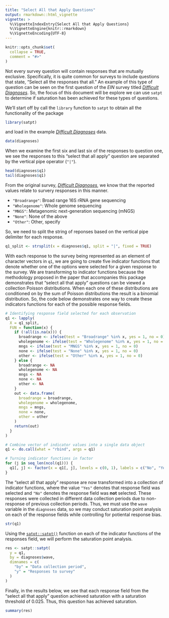 ```yaml
---
title: "Select All that Apply Questions"
output: rmarkdown::html_vignette
vignette: >
  %\VignetteIndexEntry{Select All that Apply Questions}
  %\VignetteEngine{knitr::rmarkdown}
  %\VignetteEncoding{UTF-8}
---
```


```r
knitr::opts_chunk$set(
  collapse = TRUE,
  comment = "#>"
)
```

Not every survey question will contain responses that are mutually exclusive. Specifically, it is quite common for surveys to include questions that state, "Select all the responses that all." An example of this type of question can be seen on the first question of the *EIN* survey titled [*Difficult Diagnoses*](https://ein.idsociety.org/surveys/survey/166/). So, the focus of this document will be explore we can use `satpt` to determine if saturation has been achieved for these types of questions. 

We'll start off by call the `library` function to `satpt` to obtain all the functionality of the package

```r
library(satpt)
```

and load in the example [*Difficult Diagnoses*](https://deboonstra.github.io/satpt/reference/diagnoses.html) data.

```r
data(diagnoses)
```

When we examine the first six and last six of the responses to question one, we see the responses to this "select that all apply" question are separated by the vertical pipe operator (`"|"`). 

```r
head(diagnoses$q1)
tail(diagnoses$q1)
```

From the original survey, [*Difficult Diagnoses*](https://ein.idsociety.org/surveys/survey/166/), we know that the reported values relate to survery responses in this manner.

- `"Broadrange"`: Broad range 16S rRNA gene sequencing
- `"Wholegenome"`: Whole genome sequencing
- `"MNGS"`: Metagenomic next-generation sequencing (mNGS)
- `"None"`: None of the above
- `"Other"`: Other, specify

So, we need to split the string of reponses based on the vertical pipe delimiter for each response.

```r
q1_split <- strsplit(x = diagnoses$q1, split = "|", fixed = TRUE)
```

With each response to the survey being represented as an element of character vectors in `q1`, we are going to create five indicator functions that denote whether one of the options were selected for a given response to the survey. We are transforming to indicator functions because the methodology proposed in the paper that accompanies this package demonstrates that "select all that apply" questions can be viewed a collection Poisson distributions. When each one of these distributions are conditioned on by the sum of Poisson distributions the result is a binomial distribution. So, the code below demonstrates one way to create these indicators functions for each of the possible response fields.
```r
# Identifying response field selected for each observation
q1 <- lapply(
  X = q1_split,
  FUN = function(x) {
    if (!all(is.na(x))) {
      broadrange <- ifelse(test = "Broadrange" %in% x, yes = 1, no = 0)
      wholegenome <- ifelse(test = "Wholegenome" %in% x, yes = 1, no = 0)
      mngs <- ifelse(test = "MNGS" %in% x, yes = 1, no = 0)
      none <- ifelse(test = "None" %in% x, yes = 1, no = 0)
      other <- ifelse(test = "Other" %in% x, yes = 1, no = 0)
    } else {
      broadrange <- NA
      wholegenome <- NA
      mngs <- NA
      none <- NA
      other <- NA
    }
    out <- data.frame(
      broadrange = broadrange,
      wholegenome = wholegenome,
      mngs = mngs,
      none = none,
      other = other
    )
    return(out)
  }
)

# Combine vector of indicator values into a single data object
q1 <- do.call(what = "rbind", args = q1)

# Turning indicator functions in factor
for (j in seq_len(ncol(q1))) {
  q1[, j] <- factor(x = q1[, j], levels = c(0, 1), labels = c("No", "Yes"))
}
```

The "select all that apply" response are now transformed into a collection of indicator functions, where the value `"Yes"` denotes that response field was selected and `"No"` denotes the response field was **not** selected. These responses were collected in different data collection periods due to non-response of previous collection periods. Thus, we must use the `wave` variable in the `diagnoses` data, so we may conduct saturation point analysis on each of the response fields while controlling for potiental response bias.

```r
str(q1)
```

Using the [`satpt::satpt()`](https://deboonstra.github.io/satpt/reference/satpt.html) function on each of the indicator functions of the responses field, we will perform the saturation point analysis.
```r
res <- satpt::satpt(
  y = q1,
  by = diagnoses$wave,
  dimnames = c(
    "by" = "Data collection period",
    "y" = "Responses to survey"
  )
)
```

Finally, in the results below, we see that each response field from the "select all that apply" question achieved saturation with a saturation threshold of 0.025. Thus, this question has achieved saturation.

```r
summary(res)
```

